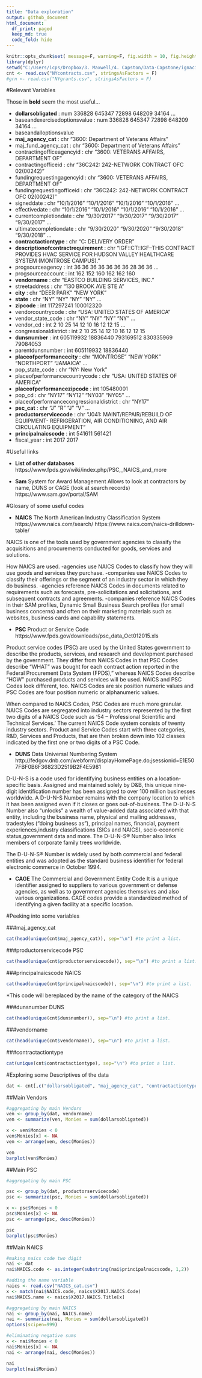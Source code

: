 ```yaml
---
title: "Data exploration"
output: github_document
html_document:
  df_print: paged
  keep_md: true
  code_fold: hide
---
```


```r
knitr::opts_chunk$set( message=F, warning=F, fig.width = 10, fig.height = 10 )
library(dplyr)
setwd("C:/Users/icps/Dropbox/3. Maxwell/4. Capston/Data-Capstone/ignacio")
cnt <- read.csv("NYcontracts.csv", stringsAsFactors = F)
#grn <- read.csv("NYgrants.csv", stringsAsFactors = F)
```


#Relevant Variables

Those in **bold** seem the most useful... 

 * **dollarsobligated**                                : num  336828 645347 72898 648209 34164 ...
 * baseandexercisedoptionsvalue                    : num  336828 645347 72898 648209 34164 ...
 * baseandalloptionsvalue
 * **maj_agency_cat**                                  : chr  "3600: Department of Veterans Affairs"
 * maj_fund_agency_cat                             : chr  "3600: Department of Veterans Affairs"
 * contractingofficeagencyid                       : chr  "3600: VETERANS AFFAIRS, DEPARTMENT OF"
 * contractingofficeid                             : chr  "36C242: 242-NETWORK CONTRACT OFC 02(00242)"
 * fundingrequestingagencyid                       : chr  "3600: VETERANS AFFAIRS, DEPARTMENT OF"
 * fundingrequestingofficeid                       : chr  "36C242: 242-NETWORK CONTRACT OFC 02(00242)"
 * signeddate                                      : chr  "10/1/2016" "10/1/2016" "10/1/2016" "10/1/2016" ...
 * effectivedate                                   : chr  "10/1/2016" "10/1/2016" "10/1/2016" "10/1/2016" ...
 * currentcompletiondate                           : chr  "9/30/2017" "9/30/2017" "9/30/2017" "9/30/2017" ...
 * ultimatecompletiondate                          : chr  "9/30/2020" "9/30/2020" "9/30/2018" "9/30/2018" ...
 * **contractactiontype**                              : chr  "C: DELIVERY ORDER"
 * **descriptionofcontractrequirement**                : chr  "IGF::CT::IGF--THIS CONTRACT PROVIDES HVAC SERVICE FOR HUDSON VALLEY HEALTHCARE SYSTEM (MONTROSE CAMPUS)."
 * progsourceagency                                : int  36 36 36 36 36 36 36 28 36 36 ...
 * progsourceaccount                               : int  162 152 160 162 162 160
 * **vendorname**                                     : chr  "EASTCO BUILDING SERVICES, INC."
 * streetaddress                                   : chr  "130 BROOK AVE STE A"
 * **city**                                            : chr  "DEER PARK" "NEW YORK"
 * **state**                                           : chr  "NY" "NY" "NY" "NY" ...
 * **zipcode**                                         : int  117297241 100012320
 * vendorcountrycode                               : chr  "USA: UNITED STATES OF AMERICA"
 * vendor_state_code                               : chr  "NY" "NY" "NY" "NY" ...
 * vendor_cd                                       : int  2 10 25 14 12 10 16 12 12 15 ...
 * congressionaldistrict                           : int  2 10 25 14 12 10 16 12 12 15
 * **dunsnumber**                                      : int  605119932 18836440 793169512 830335969 79084053 
 * parentdunsnumber                                : int  605119932 18836440
 * **placeofperformancecity**                         : chr  "MONTROSE" "NEW YORK" "NORTHPORT" "JAMAICA" ...
 * pop_state_code                                  : chr  "NY: New York"
 * placeofperformancecountrycode                   : chr  "USA: UNITED STATES OF AMERICA"
 * **placeofperformancezipcode**                       : int  105480001
 * pop_cd                                          : chr  "NY17" "NY12" "NY03" "NY05" ...
 * placeofperformancecongressionaldistrict         : chr  "NY17"
 * **psc_cat**                                         : chr  "J" "R" "J" "V" ...
 * **productorservicecode**                            : chr  "J041: MAINT/REPAIR/REBUILD OF EQUIPMENT- REFRIGERATION, AIR CONDITIONING, AND AIR CIRCULATING EQUIPMENT"
 * **principalnaicscode**                              : int  541611 561421
 * fiscal_year                                     : int  2017 2017


#Useful links

* **List of other databases**
https://www.fpds.gov/wiki/index.php/PSC,_NAICS_and_more

* **Sam** System for Award Management
Allows to look at contractors by name, DUNS or CAGE (look at search records)
https://www.sam.gov/portal/SAM

#Glosary of some useful codes

* **NAICS** The North American Industry Classification System
https://www.naics.com/search/
https://www.naics.com/naics-drilldown-table/

NAICS is one of the tools used by government agencies to classify the acquisitions and procurements conducted for goods, services and solutions.

How NAICS are used.
-agencies use NAICS Codes to classify how they will use goods and services they purchase.
-companies use NAICS Codes to classify their offerings or the segment of an industry sector in which they do business.
-agencies reference NAICS Codes in documents related to requirements such as forecasts, pre-solicitations and solicitations, and subsequent contracts and agreements.
-companies reference NAICS Codes in their SAM profiles, Dynamic Small Business Search profiles (for small business concerns) and often on their marketing materials such as websites, business cards and capability statements.

* **PSC** Product or Service Code
https://www.fpds.gov/downloads/psc_data_Oct012015.xls

Product service codes (PSC) are used by the United States government to describe the products, services, and research and development purchased by the government. 
They differ from NAICS Codes in that PSC Codes describe “WHAT” was bought for each contract action reported in the Federal Procurement Data System (FPDS),” whereas NAICS Codes describe “HOW” purchased products and services will be used. NAICS and PSC Codes look different, too. NAICS Codes are six position numeric values and PSC Codes are four position numeric or alphanumeric values.

When compared to NAICS Codes, PSC Codes are much more granular. NAICS Codes are segregated into industry sectors represented by the first two digits of a NAICS Code such as ‘54 – Professional Scientific and Technical Services.’ The current NAICS Code system consists of twenty industry sectors. Product and Service Codes start with three categories, R&D, Services and Products, that are then broken down into 102 classes indicated by the first one or two digits of a PSC Code.

* **DUNS** Data Universal Numbering System
http://fedgov.dnb.com/webform/displayHomePage.do;jsessionid=E1E507FBF0B6F36823D2519B2F4E5981

D-U-N-S is a code used for identifying business entities on a location-specific basis. Assigned and maintained solely by D&B, this unique nine-digit identification number has been assigned to over 100 million businesses worldwide. 
A D-U-N-S Number remains with the company location to which it has been assigned even if it closes or goes out-of-business.
The D-U-N-S Number also "unlocks" a wealth of value-added data associated with that entity, including the business name, physical and mailing addresses, tradestyles ("doing business as"), principal names, financial, payment experiences,industry classifications (SICs and NAICS), socio-economic status,government data and more. The D-U-N-S® Number also links members of corporate family trees worldwide.

The D-U-N-S® Number is widely used by both commercial and federal entities and was adopted as the standard business identifier for federal electronic commerce in October 1994.

* **CAGE** The Commercial and Government Entity Code
It is a unique identifier assigned to suppliers to various government or defense agencies, as well as to government agencies themselves and also various organizations. CAGE codes provide a standardized method of identifying a given facility at a specific location.

#Peeking into some variables

###maj_agency_cat

```r
cat(head(unique(cnt$maj_agency_cat)), sep="\n") #to print a list.
```

###productorservicecode PSC
```r
cat(head(unique(cnt$productorservicecode)), sep="\n") #to print a list.
```

###principalnaicscode NAICS
```r
cat(head(unique(cnt$principalnaicscode)), sep="\n") #to print a list.
```
*This code will bereplaced by the name of the category of the NAICS

###dunsnumber DUNS
```r
cat(head(unique(cnt$dunsnumber)), sep="\n") #to print a list.
```

###vendorname
```r
cat(head(unique(cnt$vendorname)), sep="\n") #to print a list.
```

###contractactiontype
```r
cat(unique(cnt$contractactiontype), sep="\n") #to print a list.
```


#Exploring some Descriptives of the data

```r
dat <- cnt[,c("dollarsobligated", "maj_agency_cat", "contractactiontype", "vendorname", "productorservicecode", "principalnaicscode")]
```

##Main Vendors
```r
#aggregating by main Vendors
ven <- group_by(dat, vendorname)
ven <- summarize(ven, Monies = sum(dollarsobligated))

x <- ven$Monies < 0 
ven$Monies[x] <- NA
ven <- arrange(ven, desc(Monies))

ven
barplot(ven$Monies)

```


##Main PSC
```r
#aggregating by main PSC

psc <- group_by(dat, productorservicecode)
psc <- summarize(psc, Monies = sum(dollarsobligated))

x <- psc$Monies < 0 
psc$Monies[x] <- NA
psc <- arrange(psc, desc(Monies))

psc
barplot(psc$Monies)

```

##Main NAICS
```r
#making naics code two digit
nai <- dat
nai$NAICS.code <- as.integer(substring(nai$principalnaicscode, 1,2))

#adding the name variable
naics <- read.csv("NAICS_cat.csv")
x <- match(nai$NAICS.code, naics$X2017.NAICS.Code)
nai$NAICS.name <- naics$X2017.NAICS.Title[x]

#aggregating by main NAICS
nai <- group_by(nai, NAICS.name)
nai <- summarize(nai, Monies = sum(dollarsobligated))
options(scipen=999)

#eliminating negative sums
x <- nai$Monies < 0 
nai$Monies[x] <- NA
nai <- arrange(nai, desc(Monies))

nai
barplot(nai$Monies)
```
